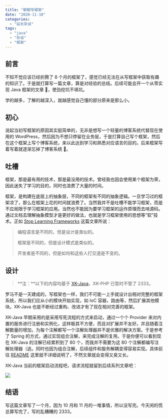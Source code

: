 ```yaml
---
title: "聊聊写框架"
date: "2020-11-10"
categories:
  - "站长杂谈"
tags:
  - "java"
  - "杂谈"
  - "框架"
---
```


## 前言

不知不觉应该已经折腾了 8 个月的框架了，感觉已经无法在从写框架中获取有趣的知识了。于是就打算写一篇文章，算是对经验的总结。后续可能会开一个从零实现 Java 框架的文章 🤣，使劲挖坑不填坑。

学的越多，了解的越深入，就越感觉自己懂的部分原来是那么小。

## 初心

说起当初写框架的原因其实挺简单的，无非是想写一个轻量的博客系统代替现在使用的 WordPress，然后因为不想只停留在业务层，于是打算自己写个框架，然后在这个框架上写个博客系统，来以此达到学习和熟悉对应语言的目的。后来框架写着写着就逐渐忘掉了博客系统 🤣。

## 吐槽

框架，那是最有用的技术，那是最没用的技术。曾经我也因会使用某个框架为荣，因此迷失了学习的目的，同时也浪费了大量的时间。

框架，是构建在底层上的抽象层，不同的框架有不同的抽象逻辑。一旦学习过的框架凉了，那么在框架上花的时间就浪费了。当然我并不是吐槽不能学习框架，而是不应局限于学习框架的应用。当然也不能因为要学习框架的运作原理而去啃源码。通过文档去理解抽象模型才是更好的做法，也就是学习框架使用的思想等“软”技术。正如 [Stop Learning Frameworks](https://sizovs.net/2018/12/17/stop-learning-frameworks/) 这篇文章所说：

> 编程语言是不同的，但是设计是类似的。
>
> 框架是不同的，但是设计模式是类似的。
>
> 开发者是不同的，但是如何和这些人打交道是不变的。

## 设计

> **注：**以下的内容均基于 [XK-Java](https://github.com/syfxlin/xkjava)，XK-PHP 已暂时不管了 2333。

罗马不是一天建成的，写框架也一样，我们不可能一上手就设计出相对完整的框架系统，所以我们应从小的模块开始实现，如 IoC 容器，路由等，然后扩展其他模块。XK-Java 也是不断经过重构、改进才有了现在相对完善的框架。

XK-Java 早期采用的是采用写死流程的方式来启动，通过一个个 Provider 来对内置的服务进行注册和实例化，这样极其不方便，而且对扩展并不友好。并且随着注解数量的增加，为每个注解都写一个注解处理器并不是优雅的解决方案。于是参考了 Spring 的方式，通过实现组合注解，来完成注解的复用。于是你便可以看到现在 XK-Java 的注解已经累积到了 80 个，而我并不需要为这 80 个注解都编写注解处理器（逃。同时也因为组合注解，后续组件和服务解耦变得容易实现。具体前往 [README](https://github.com/syfxlin/xkjava#readme) 这里就不详细说明了，不然文章就会变得又臭又长。

XK-Java 当前的框架启动流程吧，请求流程就留到后续系列文章吧：

![](https://cdn.jsdelivr.net/gh/syfxlin/pic/2020/11/20201110204708.png)

## 结语

写这篇文章写了一个月，因为 10 月和 11 月的一堆事情，所以没写完。今天闲的慌总算写完了，写的乱糟糟的 2333。

